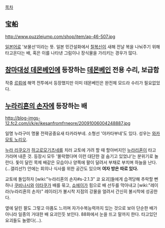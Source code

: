 [[목차]]

== 宝船 ==
http://www.puzzlejump.com/shop/item/ap-46-507.jpg

[[일본어]]로 '보물선'이라는 뜻. 일본 민간설화에서 [[칠복신]]이 새해 전날 복을 나눠주기 위해 타고온다는 배, 혹은 이를 나타낸 그림이나 장식물을 가리키는 경우가 많다.

== [[참마대성 데몬베인]]에 등장하는 [[데몬베인]] 전용 수리, 보급함 ==
작중 [[르뤼에]] 해역 전투에서 등장했지만 이미 데몬베인은 완전체 모드라 수리가 필요없었다.

== [[누라리횬의 손자]]에 등장하는 배 == 
http://blog-imgs-12.fc2.com/i/k/e/ikesanfromfrneore/20091006004248887.jpg

일명 누라구미 명물 전략공중요새 타카라부네. 소형선 '야카타부네'도 있다. 성우는 [[와카모토 노리오]].

[[누라 리쿠오]]가 [[하고로모기츠네]]를 치러 교토에 가려 할 때 할아버지인 [[누라리횬]]이 타고 가라며 내준 것. 등장시 모두 '몰락했다며 이런 대단한 걸 숨기고 있었냐'는 분위기로 놀란다. 돛이 달린 목제 배같은 모습이나 양쪽에 팔이 달려서 부채로 부치며 하늘을 난다.(…갤리선?) 안에는 회의나 식사를 위한 공간도 있으며 '''여자 방은 따로 있다.''' 

교토에 돌입하자 [wiki:"누라리횬의 손자#s-2.1.3" 쿄 요괴]들에게 습격당해 추락할 뻔 하나 [[쿠비나시]]와 [[이타쿠]]가 배를 묶고, [[쇼에이]]가 힘으로 배 선두를 막아내고 [wiki:"레이라(누라리횬의 손자)" 레이라]가 불시착 지점의 강물을 얼려서 간신히 불시착에 성공한다.

옆에 달린 팔도 그렇고 아픔도 느끼며 자가수복능력까지 있는 것으로 보아 단순한 배가 아니라 일종의 거대한 배 요괴인듯 보인다. 88화에서 눈을 뜨고 말까지 한다. 타고있던 요괴들도 놀랬다(…).
